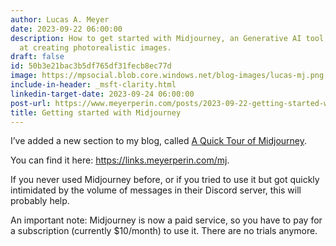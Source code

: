 ```yaml
---
author: Lucas A. Meyer
date: 2023-09-22 06:00:00
description: How to get started with Midjourney, an Generative AI tool that is great
  at creating photorealistic images.
draft: false
id: 50b3e21bac3b5df765df31fecb8ec77d
image: https://mpsocial.blob.core.windows.net/blog-images/lucas-mj.png
include-in-header: _msft-clarity.html
linkedin-target-date: 2023-09-24 06:00:00
post-url: https://www.meyerperin.com/posts/2023-09-22-getting-started-with-midjourney.html
title: Getting started with Midjourney
---
```

I've added a new section to my blog, called [A Quick Tour of Midjourney](https://links.meyerperin.com/mj). 

You can find it here: <https://links.meyerperin.com/mj>.

If you never used Midjourney before, or if you tried to use it but got quickly intimidated by the volume of messages in their Discord server, this will probably help.

An important note: Midjourney is now a paid service, so you have to pay for a subscription (currently $10/month) to use it. There are no trials anymore.

